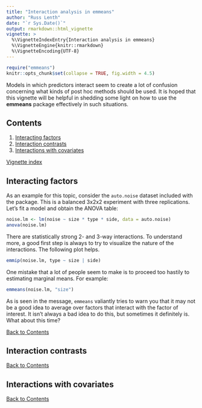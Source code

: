 ```yaml
---
title: "Interaction analysis in emmeans"
author: "Russ Lenth"
date: "`r Sys.Date()`"
output: rmarkdown::html_vignette
vignette: >
  %\VignetteIndexEntry{Interaction analysis in emmeans}
  %\VignetteEngine{knitr::rmarkdown}
  %\VignetteEncoding{UTF-8}
---
```

```r
require("emmeans")
knitr::opts_chunk$set(collapse = TRUE, fig.width = 4.5)
```

Models in which predictors interact seem to create a lot of confusion
concerning what kinds of post hoc methods should be used. It is hoped that
this vignette will be helpful in shedding some light on how to use the 
**emmeans** package effectively in such situations.

## Contents {#contents}

  1. [Interacting factors](#factors)
  2. [Interaction contrasts](#contrasts)
  3. [Interactions with covariates](#covariates)

[Vignette index](index.html)


## Interacting factors {#factors}
As an example for this topic, consider the `auto.noise` dataset included with
the package. This is a balanced 3x2x2 experiment with three replications. Let's
fit a model and obtain the ANOVA table:
```r
noise.lm <- lm(noise ~ size * type * side, data = auto.noise)
anova(noise.lm)
```
There are statistically strong 2- and 3-way interactions. To understand more,
a good first step is always to try to visualize the nature of the
interactions. The following plot helps.
```r
emmip(noise.lm, type ~ size | side)
```

One mistake that a lot of people seem to make is to proceed too hastily to
estimating marginal means. For example:
```r
emmeans(noise.lm, "size")
```
As is seen in the message, `emmeans` valiantly tries to warn you that it may not
be a good idea to average over factors that interact with the factor of interest.
It isn't always a bad idea to do this, but sometimes it definitely is. 
What about this time?


[Back to Contents](#contents)

## Interaction contrasts {#contrasts}

[Back to Contents](#contents)

## Interactions with covariates {#covariates}

[Back to Contents](#contents)


